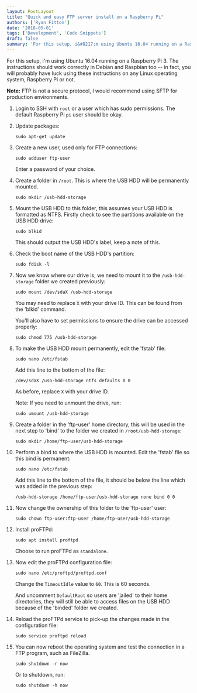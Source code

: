 ```yaml
---
layout: PostLayout
title: "Quick and easy FTP server install on a Raspberry Pi"
authors: ['Ryan Fitton']
date: '2018-05-01'
tags: ['Development', 'Code Snippets']
draft: false
summary: 'For this setup, i&#8217;m using Ubuntu 16.04 running on a Raspberry Pi 3. The instructions should work correctly in Debian and Raspbian too &#8211; in fact, you will probably have luck using these instructions on any Linux operating system, Raspberry Pi or not. Note: FTP is not a secure protocol, I would recommend using SFTP ...'
---
```


For this setup, i'm using Ubuntu 16.04 running on a Raspberry Pi 3. The instructions should work correctly in Debian and Raspbian too -- in fact, you will probably have luck using these instructions on any Linux operating system, Raspberry Pi or not.

**Note:** FTP is not a secure protocol, I would recommend using SFTP for production environments.

1.  Login to SSH with `root` or a user which has sudo permissions. The default Raspberry Pi `pi` user should be okay.

2.  Update packages:

    ``` language-bash
    sudo apt-get update
    ```

3.  Create a new user, used only for FTP connections:

    ``` language-bash
    sudo adduser ftp-user
    ```

    Enter a password of your choice.

4.  Create a folder in `/root`. This is where the USB HDD will be permanently mounted.

    ``` language-bash
    sudo mkdir /usb-hdd-storage
    ```

5.  Mount the USB HDD to this folder, this assumes your USB HDD is formatted as NTFS. Firstly check to see the partitions available on the USB HDD drive:

    ``` language-bash
    sudo blkid
    ```

    This should output the USB HDD's label, keep a note of this.

6.  Check the boot name of the USB HDD's partition:

    ``` language-bash
    sudo fdisk -l
    ```

7.  Now we know where our drive is, we need to mount it to the `/usb-hdd-storage` folder we created previously:

    ``` language-bash
    sudo mount /dev/sdaX /usb-hdd-storage
    ```

    You may need to replace `X` with your drive ID. This can be found from the 'blkid' command.

    You'll also have to set permissions to ensure the drive can be accessed properly:

    ``` language-bash
    sudo chmod 775 /usb-hdd-storage
    ```

8.  To make the USB HDD mount permanently, edit the 'fstab' file:

    ``` language-bash
    sudo nano /etc/fstab
    ```

    Add this line to the bottom of the file:

    ``` language-bash
    /dev/sdaX /usb-hdd-storage ntfs defaults 0 0
    ```

    As before, replace `X` with your drive ID.

    Note: If you need to unmount the drive, run:

    ``` language-bash
    sudo umount /usb-hdd-storage
    ```

9.  Create a folder in the 'ftp-user' home directory, this will be used in the next step to 'bind' to the folder we created in `/root/usb-hdd-storage`:

    ``` language-bash
    sudo mkdir /home/ftp-user/usb-hdd-storage
    ```

10. Perform a bind to where the USB HDD is mounted. Edit the 'fstab' file so this bind is permanent:

    ``` language-bash
    sudo nano /etc/fstab
    ```

    Add this line to the bottom of the file, it should be below the line which was added in the previous step:

    ``` language-bash
    /usb-hdd-storage /home/ftp-user/usb-hdd-storage none bind 0 0
    ```

11. Now change the ownership of this folder to the 'ftp-user' user:

    ``` language-bash
    sudo chown ftp-user:ftp-user /home/ftp-user/usb-hdd-storage
    ```

12. Install proFTPd:

    ``` language-bash
    sudo apt install proftpd
    ```

    Choose to run proFTPd as `standalone`.

13. Now edit the proFTPd configuration file:

    ``` language-bash
    sudo nano /etc/proftpd/proftpd.conf
    ```

    Change the `TimeoutIdle` value to `60`. This is 60 seconds.

    And uncomment `DefaultRoot` so users are 'jailed' to their home directories, they will still be able to access files on the USB HDD because of the 'binded' folder we created.

14. Reload the proFTPd service to pick-up the changes made in the configuration file:

    ``` language-bash
    sudo service proftpd reload
    ```

15. You can now reboot the operating system and test the connection in a FTP program, such as FileZilla.

    ``` language-bash
    sudo shutdown -r now
    ```

    Or to shutdown, run:

    ``` language-bash
    sudo shutdown -h now
    ```
